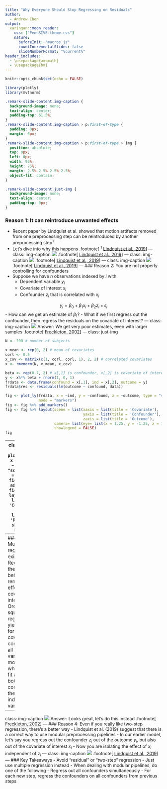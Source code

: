 ```yaml
---
title: "Why Everyone Should Stop Regressing on Residuals"
author:
  - Andrew Chen
output:
  xaringan::moon_reader:
    css: ["PennSIVE-theme.css"]
    nature:
      beforeInit: "macros.js"
      countIncrementalSlides: false
      slideNumberFormat: "%current%"
header_includes:
  - \usepackage{amsmath}
  - \usepackage{bm}
---
```


```r
knitr::opts_chunk$set(echo = FALSE)

library(plotly)
library(mvtnorm)
```

```css
.remark-slide-content.img-caption {
  background-image: none;
  text-align: center;
  padding-top: 61.5%;
}
.remark-slide-content.img-caption > p:first-of-type {
  padding: 0px;
  margin: 0px;
}
.remark-slide-content.img-caption > p:first-of-type > img {
  position: absolute;
  top: 0px;
  left: 0px;
  width: 95%;
  height: 75%;
  margin: 2.5% 2.5% 2.5% 2.5%;
  object-fit: contain;
}

.remark-slide-content.just-img {
  background-image: none;
  text-align: center;
  padding-top: 0px;
}
```

### Reason 1: It can reintroduce unwanted effects
- Recent paper by Lindquist et al. showed that motion artifacts removed from one preprocessing step can be reintroduced by another preprocessing step<sup>1</sup>
- Let's dive into why this happens
.footnote[
<sup>1</sup> [Lindquist et al., 2019](https://onlinelibrary.wiley.com/doi/full/10.1002/hbm.24528)
]
---
class: img-caption
![](hbm24528-fig-0001-m.jpg)
.footnote[
[Lindquist et al., 2019](https://onlinelibrary.wiley.com/doi/full/10.1002/hbm.24528)
]
---
class: img-caption
![](hbm24528-fig-0003-mr.jpg)
.footnote[
[Lindquist et al., 2019](https://onlinelibrary.wiley.com/doi/full/10.1002/hbm.24528)
]
---
class: img-caption
![](https://onlinelibrary.wiley.com/cms/asset/0f891eac-2a43-4632-990f-5db53f241434/hbm24528-fig-0006-m.jpg)
.footnote[
[Lindquist et al., 2019](https://onlinelibrary.wiley.com/doi/full/10.1002/hbm.24528)
]
---
### Reason 2: You are not properly controlling for confounders
- Suppose we have $n$ observations indexed by $i$ with
    - Dependent variable $y_i$
    - Covariate of interest $x_i$
    - Confounder $z_i$ that is correlated with $x_i$

$$y_i=\beta_0+\beta_1x_i+\beta_2z_i+\epsilon_i$$
- How can we get an estimate of $\beta_1$?
- What if we first regress out the confounder, then regress the residuals on the covariate of interest?
---
class: img-caption
![](jane_618_f1.gif)
Answer: We get very poor estimates, even with larger samples
.footnote[
[Freckleton, 2002](https://besjournals.onlinelibrary.wiley.com/doi/10.1046/j.1365-2656.2002.00618.x)
]
---
class: just-img
```r
N <- 200 # number of subjects

x_mean <- rep(0, 2) # mean of covariates
corl <- 0.5
x_cov <- matrix(c(1, corl, corl, 1), 2, 2) # correlated covariates
x <- rmvnorm(N, x_mean, x_cov)

beta <- rep(0.7, 2) # x[,1] is confounder, x[,2] is covariate of interest
y <- x%*% beta + rnorm(1, 0, 1)
frdata <- data.frame(confound = x[,1], ind = x[,2], outcome = y)
frdata$res <- residuals(lm(outcome ~ confound, data))
```

```r
fig <- plot_ly(frdata, x = ~ind, y = ~confound, z = ~outcome, type = "scatter3d",
               mode = "markers")
fig <- fig %>% add_markers()
fig <- fig %>% layout(scene = list(xaxis = list(title = 'Covariate'),
                                   yaxis = list(title = 'Confounder'),
                                   zaxis = list(title = 'Outcome'),
                      camera= list(eye= list(x = 1.25, y = -1.25, z = 1.25))),
                      showlegend = FALSE)
fig
```
---
class: just-img
```r
fig <- plot_ly(frdata, x = ~ind, y = ~res, type = "scatter",
               mode = "markers")
fig <- fig %>% add_markers()
fig <- fig %>% layout(xaxis = list(title = 'Covariates'),
                      yaxis = list(title = 'Residuals'),
                      showlegend = FALSE)
fig
```
---
### Reason 3: Multiple regression exists
- Regressing out the confounder beforehand can remove the effect of your covariate of interest
- Ordinary least-squares regression yields estimates for each covariate controlling for all other variables in the model
- So what if we just fit a model with both the confounder and the independent variable?
---
class: img-caption
![](jane_618_f2.gif)
Answer: Looks great, let's do this instead
.footnote[
[Freckleton, 2002](https://besjournals.onlinelibrary.wiley.com/doi/10.1046/j.1365-2656.2002.00618.x)
]
---
### Reason 4: Even if you really like two-step <br> regression, there's a better way
- Lindquist et al. (2019) suggest that there is a correct way to use modular preprocessing pipelines
- In our earlier model, let's say you regress out the confounder $z_i$ out of the outcome $y_i$, but also out of the covariate of interest $x_i$
    - Now you are isolating the effect of $x_i$ independent of $z_i$
---
class: img-caption
![](hbm24528-fig-0003-ml.jpg)
.footnote[
[Lindquist et al., 2019](https://onlinelibrary.wiley.com/doi/full/10.1002/hbm.24528)
]
---
### Key Takeaways
- Avoid "residual" or "two-step" regression
    - Just use multiple regression instead
- When dealing with modular pipelines, do one of the following
    - Regress out all confounders simultaneously
    - For each new step, regress the confounders on all confounders from previous steps